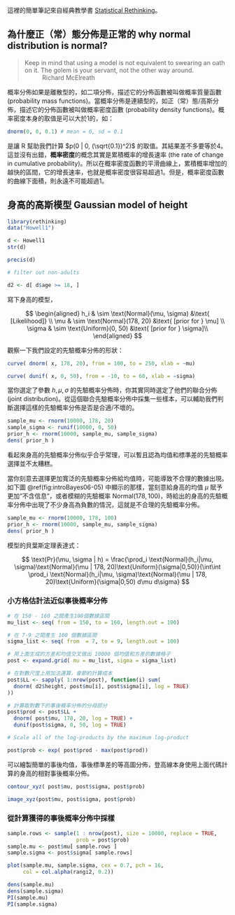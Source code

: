 這裡的簡單筆記來自經典教學書 [Statistical Rethinking](https://xcelab.net/rm/statistical-rethinking/)。


## 為什麼正（常）態分佈是正常的 why normal distribution is normal?


> Keep in mind that using a model is not equivalent to swearing an oath on it. The golem is your servant, not the other way around.
> ~ Richard McElreath


概率分佈如果是離散型的，如二項分佈，描述它的分佈函數被叫做概率質量函數 (probability mass functions)。當概率分佈是連續型的，如正（常）態/高斯分佈，描述它的分佈函數被叫做概率密度函數 (probability density functions)。概率密度本身的取值是可以大於1的，如：

```r
dnorm(0, 0, 0.1) # mean = 0, sd = 0.1
```

是讓 R 幫助我們計算 $p(0 | 0, (\sqrt{0.1})^2)$ 的取值。其結果差不多要等於4。這並沒有出錯，**概率密度**的概念其實是累積概率的增長速率 (the rate of change in cumulative probability)。所以在概率密度函數的平滑曲線上，累積概率增加的越快的區間，它的增長速率，也就是概率密度很容易超過1。但是，概率密度函數的曲線下面積，則永遠不可能超過1。

## 身高的高斯模型 Gaussian model of height


```r
library(rethinking)
data("Howell1")

d <- Howell1
str(d)

precis(d)

# filter out non-adults

d2 <- d[ d$age >= 18, ]

```


寫下身高的模型，

$$
\begin{aligned}
h_i & \sim \text{Normal}(\mu, \sigma) &\text{     [Likelihood]} \\
\mu & \sim \text{Normal}(178, 20)     &\text{     [prior for } \mu] \\
\sigma & \sim \text{Uniform}(0, 50)          &\text{     [prior for } \sigma]\\
\end{aligned}
$$

觀察一下我們設定的先驗概率分佈的形狀：

```r
curve( dnorm( x, 178, 20), from = 100, to = 250, xlab = ~mu)
```

```r

curve( dunif( x, 0, 50), from = -10, to = 60, xlab = ~sigma)
```

當你選定了參數 $h, \mu, \sigma$ 的先驗概率分佈時，你其實同時選定了他們的聯合分佈 (joint distribution)。從這個聯合先驗概率分佈中採集一些樣本，可以輔助我們判斷選擇這樣的先驗概率分佈是否是合適/不壞的。

```r
sample_mu <- rnorm(10000, 178, 20)
sample_sigma <- runif(10000, 0, 50)
prior_h <- rnorm(10000, sample_mu, sample_sigma)
dens( prior_h )
```


看起來身高的先驗概率分佈似乎合乎常理，可以暫且認為均值和標準差的先驗概率選擇並不太糟糕。


當你刻意去選擇更加寬泛的先驗概率分佈給均值時，可能導致不合理的數據出現。如下圖 \@ref(fig:introBayes06-05) 中顯示的那樣，當刻意給身高的均值 $\mu$ 賦予更加“不含信息”，或者模糊的先驗概率 $\text{Normal}(178, 100)$，時給出的身高的先驗概率分佈中出現了不少身高為負數的情況，這就是不合理的先驗概率分佈。

```r
sample_mu <- rnorm(10000, 178, 100)
prior_h <- rnorm(10000, sample_mu, sample_sigma)
dens( prior_h )
```


模型的貝葉斯定理表達式：


$$
\text{Pr}(\mu, \sigma | h) = \frac{\prod_i \text{Normal}(h_i|\mu, \sigma)\text{Normal}(\mu | 178, 20)\text{Uniform}(\sigma|0,50)}{\int\int \prod_i \text{Normal}(h_i|\mu, \sigma)\text{Normal}(\mu | 178, 20)\text{Uniform}(\sigma|0,50) d\mu d\sigma}
$$


### 小方格估計法近似事後概率分佈


```r
# 在 150 - 160 之間產生100個數據區間
mu_list <- seq( from = 150, to = 160, length.out = 100)

# 在 7-9 之間產生 100 個數據區間
sigma_list <- seq( from  = 7, to = 9, length.out = 100)

# 用上面生成的方差和均值交叉做出 10000 個均值和方差的數據格子
post <- expand.grid( mu = mu_list, sigma = sigma_list)

# 在對數尺度上用加法運算，會節約計算成本
post$LL <- sapply( 1:nrow(post), function(i) sum(
  dnorm( d2$height, post$mu[i], post$sigma[i], log = TRUE)
))

# 計算取對數下的事後概率分佈的分母部分 
post$prod <- post$LL + 
  dnorm( post$mu, 178, 20, log = TRUE) + 
  dunif(post$sigma, 0, 50, log = TRUE)

# Scale all of the log-products by the maximum log-product

post$prob <- exp( post$prod - max(post$prod))

```


可以繪製簡單的事後均值，事後標準差的等高圖分佈，登高線本身使用上面代碼計算的身高的相對事後概率分佈。

```r
contour_xyz( post$mu, post$sigma, post$prob)
```

```r
image_xyz(post$mu, post$sigma, post$prob)
```


### 從計算獲得的事後概率分佈中採樣


```r

sample.rows <- sample(1 : nrow(post), size = 10000, replace = TRUE,
                      prob = post$prob)
sample.mu <- post$mu[ sample.rows ]
sample.sigma <- post$sigma[ sample.rows]

plot(sample.mu, sample.sigma, cex = 0.7, pch = 16, 
     col = col.alpha(rangi2, 0.2))
```

```r
dens(sample.mu)
dens(sample.sigma)
PI(sample.mu)
PI(sample.sigma)
```

